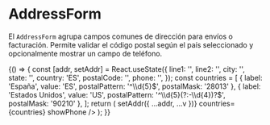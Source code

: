 
<Meta title="Molecules/AddressForm" of={AddressForm} />

# AddressForm

El `AddressForm` agrupa campos comunes de dirección para envíos o facturación. 
Permite validar el código postal según el país seleccionado y opcionalmente mostrar un campo de teléfono.

<Canvas>
  <Story name="Ejemplo">
    {() => {
      const [addr, setAddr] = React.useState({
        line1: '',
        line2: '',
        city: '',
        state: '',
        country: 'ES',
        postalCode: '',
        phone: '',
      });
      const countries = [
        { label: 'España', value: 'ES', postalPattern: '^\\d{5}$', postalMask: '28013' },
        { label: 'Estados Unidos', value: 'US', postalPattern: '^\\d{5}(?:-\\d{4})?$', postalMask: '90210' },
      ];
      return (
        <AddressForm value={addr} onChange={(v) => setAddr({ ...addr, ...v })} countries={countries} showPhone />
      );
    }}
  </Story>
</Canvas>

<ArgsTable of={AddressForm} />
